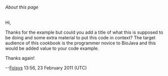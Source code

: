 ====== About this page ======

Hi,

Thanks for the example but could you add a title of what this is supposed to be doing and some extra material to put this code in context? The target audience of this cookbook is the programmer novice to BioJava and this would be added value to your code example.

Thanks again!

--[[User:Foisys|Foisys]] 13:56, 23 February 2011 (UTC)